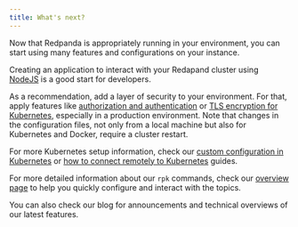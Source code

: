 ```yaml
---
title: What's next?
---
```


<head>
    <meta name="title" content="What's next? | Redpanda Docs"/>
    <meta name="description" content="Suggested topics for post-quick start guides."/>
</head>

Now that Redpanda is appropriately running in your environment, you can start using many features and configurations on your instance.

Creating an application to interact with your Redapand cluster using [NodeJS](/docs/development/guide-nodejs) is a good start for developers.

As a recommendation, add a layer of security to your environment. For that, apply features like [authorization and authentication](/docs/security/acls) or [TLS encryption for Kubernetes](/docs/security/tls-kubernetes), especially in a production environment. Note that changes in the configuration files, not only from a local machine but also for Kubernetes and Docker, require a cluster restart.

For more Kubernetes setup information, check our [custom configuration in Kubernetes](/docs/deployment/kubernetes-additional-config) or [how to connect remotely to Kubernetes](/docs/deployment/kubernetes-external-connect) guides.

For more detailed information about our `rpk` commands, check our [overview page](/docs/reference/rpk-commands) to help you quickly configure and interact with the topics.

You can also check our blog for announcements and technical overviews of our latest features.
